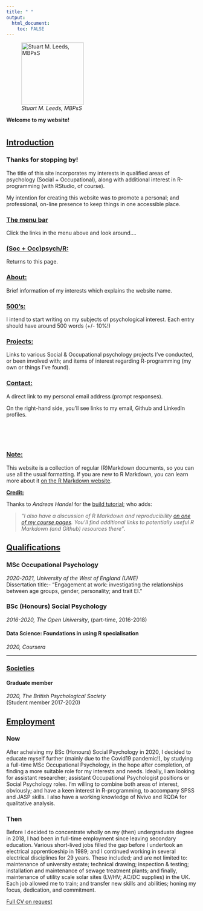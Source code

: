 ```yaml
---
title: " "
output: 
  html_document:
    toc: FALSE
---
```



![_Stuart M. Leeds, MBPsS_](./images/me2020sq.jpg){height=165}

__Welcome to my website!__

# {.tabset}

## <u>Introduction</u>

### Thanks for stopping by!


The title of this site incorporates my interests in qualified areas of psychology (Social + Occupational), along with additional interest in R-programming (with RStudio, of course).

My intention for creating this website was to promote a personal; and professional, 
on-line presence to keep things in one accessible place.

### <u>The menu bar</u>
Click the links in the menu above and look around....

### <u>(Soc + Occ)psych/R:</u>
Returns to this page.

### <u>About:</u>
Brief information of my interests which explains the website name.

### <u>500's:</u>
I intend to start writing on my subjects of psychological interest. Each entry should have around 500 words (+/- 10%!)

### <u>Projects:</u>
Links to various Social & Occupational psychology projects I've conducted, or been involved with; and items of interest regarding R-programming 
(my own or things I've found).

### <u>Contact:</u>
A direct link to my personal email address (prompt responses).

On the right-hand side, you'll see links to my email, Github and LinkedIn profiles.

<br>
<br>
<br>

### <u>Note:</u>
This website is a collection of regular (R)Markdown documents, so you can use 
all the usual formatting. If you are new to R Markdown, you can learn more about it [on the R Markdown website](https://rmarkdown.rstudio.com/). 

__<u>Credit:</u>__

Thanks to _Andreas Handel_ for the [build tutorial](https://www.andreashandel.com/post/github-website/); who adds:

>_"I also have a discussion of R Markdown and reproducibility [on one of my course pages](https://andreashandel.github.io/MADAcourse/1e_ToolsforReproducibility.html). 
You'll find additional links to potentially useful R Markdown (and Github) 
resources there"_.


## <u>Qualifications</u>

### MSc Occupational Psychology
_2020-2021, University of the West of England (UWE)_  
Dissertation title:- "Engagement at work: investigating the relationships between age
groups, gender, personality; and trait EI."

### BSc (Honours) Social Psychology
_2016-2020, The Open University_, (part-time, 2016-2018)

#### Data Science: Foundations in using R specialisation
_2020, Coursera_

***

### <u>Societies</u>

#### Graduate member
_2020, The British Psychological Society_  
(Student member 2017-2020)


## <u>Employment</u>

### Now
After acheiving my BSc (Honours) Social Psychology in 2020, I decided to educate myself further (mainly due to the Covid19 pandemic!), by studying a full-time MSc Occupational Psychology, in the hope after completion, of finding a more suitable role for my interests and needs. Ideally, I am looking for assistant researcher; assistant Occupational Psychologist positions or Social Psychology roles. I'm willing to combine both areas of interest, obviously; and have a keen interest in R-programming, to accompany SPSS and JASP skills. I also have a working knowledge of Nvivo and RQDA for qualitative analysis.

### Then
Before I decided to concentrate wholly on my (then) undergraduate degree in 2018, I had been in full-time employment since leaving secondary education. Various short-lived jobs filled the gap before I undertook an electrical apprenticeship in 1989; and I continued working in several electrical disciplines for 29 years. These included; and are not limited to: maintenance of university estate; technical drawing; inspection & testing; installation and maintenance of sewage treatment plants; and finally, maintenance of utility scale solar sites (LV/HV; AC/DC supplies) in the UK. Each job allowed me to train; and transfer new skills and abilities; honing my focus, dedication, and commitment.

<u>Full CV on request</u>
